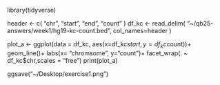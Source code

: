 library(tidyverse)

header <- c( "chr", "start", "end", "count" )
df_kc <-  read_delim(
  "~/qb25-answers/week1/hg19-kc-count.bed", col_names=header )

plot_a <- ggplot(data = df_kc, aes(x=df_kc$start, y= df_kc$count))+
  geom_line()+
  labs(x= "chromsome", y="count")+
  facet_wrap(. ~ df_kc$chr,scales = "free")
print(plot_a)

ggsave("~/Desktop/exercise1.png")

